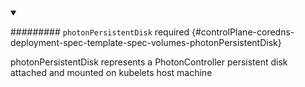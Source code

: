 


<details className="config-field" data-expandable="true" open>
<summary>

######### `photonPersistentDisk` <span className="config-field-required" data-required="false">required</span> <span className="config-field-type"></span> <span className="config-field-default"></span> <span className="config-field-enum"></span> {#controlPlane-coredns-deployment-spec-template-spec-volumes-photonPersistentDisk}

photonPersistentDisk represents a PhotonController persistent disk attached and mounted on kubelets host machine

</summary>

<PartialPhotonpersistentdiskreference />


</details>
